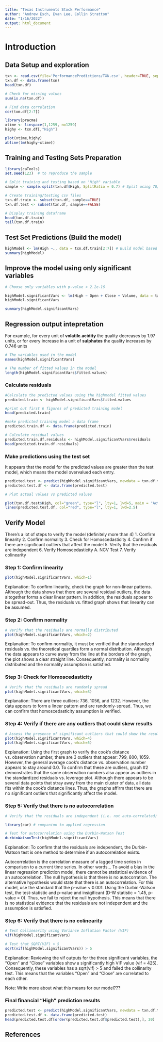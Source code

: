 ```yaml
---
title: "Texas Instruments Stock Performance"
author: "Andrew Esch, Evan Lee, Collin Stratton"
date: "1/16/2022"
output: html_document
---
```

# Introduction

## Data Setup and exploration
```r
txn <- read.csv(file='PerformancePredictions/TXN.csv', header=TRUE, sep=',')
txn.df <- data.frame(txn)
head(txn.df)

# Check for missing values
sum(is.na(txn.df))

# Find data correlation
cor(txn.df[2:7])
```
```r
library(pracma)
xtime <- linspace(1,1259, n=1259)
highy <- txn.df[,"High"]

plot(xtime,highy)
abline(lm(highy~xtime))
```

## Training and Testing Sets Preparation
```r
library(caTools)
set.seed(123)  # to reproduce the sample

# Split training and testing based on "High" variable
sample <- sample.split(txn.df$High, SplitRatio = 0.7) # Split using 70/30 ratio (backed up with research)

# Create training/testing csv files
txn.df.train <- subset(txn.df, sample==TRUE)
txn.df.test <- subset(txn.df, sample==FALSE)

# Display training dataframe
head(txn.df.train)
tail(txn.df.train)
```

## Test Set Predictions (Build the model)
```r

highModel <- lm(High ~., data = txn.df.train[2:7]) # Build model based on
summary(highModel)
```

## Improve the model using only significant variables

```r
# Choose only variables with p-value < 2.2e-16

highModel.significantVars <- lm(High ~ Open + Close + Volume, data = txn.df.train)
highModel.significantVars

summary(highModel.significantVars)
```

## Regression output intepretation

For example, for every unit of **volatile.acidity** the quality decreases by 1.97 units, or for every increase in a unit of **sulphates** the quality increases by 0.746 units
```r
# The variables used in the model
names(highModel.significantVars)

# The number of fitted values in the model
length(highModel.significantVars$fitted.values)

```

### Calculate residuals
```r

#Calculate the predicted values using the highmodel fitted values
predicted.train <- highModel.significantVars$fitted.values

#print out first 6 figures of predicted training model
head(predicted.train)

#make predicted training model a data frame
predicted.train.df <- data.frame(predicted.train)

# Calculate residual values
predicted.train.df.residuals <- highModel.significantVars$residuals
head(predicted.train.df.residuals)
```


### Make predictions using the test set
It appears that the model for the predicted values are greater than the test model, which means the model overvalued each entry.
```r

predicted.test <- predict(highModel.significantVars, newdata = txn.df.test)
predicted.test.df <- data.frame(predicted.test)

# Plot actual values vs predicted values

plot(txn.df.test$High, col="green", type="l", lty=1, lwd=5, main = "Actual vs Predicted Values") # Plot actu
lines(predicted.test.df, col="red", type="l", lty=1, lwd=2.5)
```



## Verify Model
There's a lot of steps to verify the model (definitely more than 4)
1. Confirm linearity
2. Confirm normality
3. Check for Homoscedasticity
4. Confirm if there are significant outliers that affect the model
5. Verify that the residuals are independent
6. Verify Homoscedasticity
   A. NCV Test
7. Verify colinearity

### Step 1: Confirm linearity
```r
plot(highModel.significantVars, which=1)
```

Explanation: To confirm linearity, check the graph for non-linear patterns. Although the data shows that there are several residual outliers, the data altogether forms a clear linear pattern. In addition, the residuals appear to be spread-out. Thus, the residuals vs. fitted graph shows that linearity can be assumed.

### Step 2: Confirm normality
```r

# Verify that the residuals are normally distributed
plot(highModel.significantVars, which=2)

```
Explanation: To confirm normality, it must be verified that the standardized residuals vs. the theoretical quartiles form a normal distribution. Although the data appears to curve away from the line at the borders of the graph, the plot shows a clear straight line. Consequently, normality is normality distributed and the normality assumption is satisfied.

### Step 3: Check for Homoscedasticity
```r
# Verify that the residuals are randomly spread
plot(highModel.significantVars, which=3)
```
Explanation: There are three outliers: 736, 1056, and 1232. However, the data appears to form a linear pattern and are randomly-spread. Thus, we can confirm that homoscedasticity assumption is verified.

### Step 4: Verify if there are any outliers that could skew results
```r

# Assess the presence of significant outliers that could skew the results
plot(highModel.significantVars, which=4)
plot(highModel.significantVars, which=5)
```
Explanation: Using the first graph to verify the cook's distance vs. observation number, there are 3 outliers that appear: 799, 800, 1059. However, the general average cook's distance vs. observation number appears to stay around 0.0. To confirm that these are outliers, graph #2 demonstrates that the same observation numbers also appear as outliers in the standardized residuals vs. leverage plot. Although there appears to be several data points that stray away from the main cluster of data, all data fits within the cook's distance lines. Thus, the graphs affirm that there are no significant outliers that significantly affect the model.

### Step 5: Verify that there is no autocorrelation
```r

# Verify that the residuals are independent (i.e. not auto-correlated)

library(car) # companion to applied regression

# Test for autocorrelation using the Durbin-Watson Test
durbinWatsonTest(highModel.significantVars)
```
Explanation: To confirm that the residuals are independent, the Durbin-Watson test is one method to determine if an autocorrelation exists.

Autocorrelation is the correlation measure of a lagged time series in comparison to a current time series. In other words... To avoid a bias in the linear regression prediction model, there cannot be statistical evidence of an autocorrelation. The null hypothesis is that there is no autocorration. The alternative hypothesis would state that there is an autocorrelation. For this model, use the standard that the p-value < 0.001. Using the Durbin-Watson test, the test-statistic and p-value and insigificant (D-W statistic = 1.45, p-value = 0). Thus, we fail to reject the null hypothesis. This means that there is no statistical evidence that the residuals are not independent and the assumption is satisfied.

### Step 6: Verify that there is no colinearity
```r
# Test Collinearity using Variance Inflation Factor (VIF)
vif(highModel.significantVars)

# Test that SQRT(VIF) > 5
sqrt(vif(highModel.significantVars)) > 5
```
Explanation: Reviewing the vif outputs for the three significant variables, the "Open" and "Close" variables show a significantly high VIF value (vif = 425). Consequently, these variables has a sqrt(vif) > 5 and failed the collinarity test. This means that the variables "Open" and "Close" are correlated to each other.

Note: Write more about what this means for our model???


### Final financial "High" prediction results
```r

predicted.test <- predict(highModel.significantVars, newdata = txn.df.test)
predicted.test.df <- data.frame(predicted.test)
head(predicted.test.df[order(predicted.test.df$predicted.test),], 20)


```
## References
